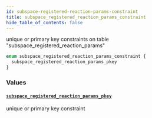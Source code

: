 ```yaml
---
id: subspace-registered-reaction-params-constraint
title: subspace_registered_reaction_params_constraint
hide_table_of_contents: false
---
```


unique or primary key constraints on table "subspace_registered_reaction_params"

```graphql
enum subspace_registered_reaction_params_constraint {
  subspace_registered_reaction_params_pkey
}
```

### Values

#### [`subspace_registered_reaction_params_pkey`](#)

unique or primary key constraint

